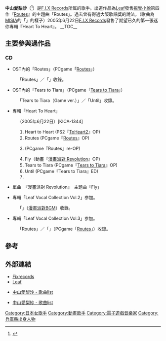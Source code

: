 {{Japanese|japanese=中山 愛梨沙|kana=なかやま ありさ|romaji=Nakayama Arisa}}
'''中山愛梨沙'''（{{bd|1983年|5月5日||}}<ref>{{Cite web|publisher={{lang|ja|愛梨沙}}|title=5月5日 江ノ島|url=http://ameblo.jp/alisa-butterfly/entry-11525443321.html|date=2013-05-05|accessdate=2015-06-06|language=ja|deadurl=yes|archiveurl=https://web.archive.org/web/20141225144439/http://ameblo.jp/alisa-butterfly/entry-11525443321.html|archivedate=2014-12-25}}</ref>）是[[F.I.X_Records|F.I.X Records]]所属的歌手。出道作品為[[Leaf|Leaf]]發售[[視覺小說|視覺小說]]第四作『[[Routes|Routes]]』的主題曲「Routes」。過去曾有得過大阪歌謡獎的說法。（歌曲為[[MISIA|MISIA]]的「{{lang|ja|[[つつみ込むように…|つつみ込むように…]]}}」的樣子）2005年6月22日[[F.I.X_Records|F.I.X Records]]發售了期望已久的第一張迷你專輯『Heart To Heart』。
__TOC__
== 主要參與過作品 ==
=== CD ===
* OST內的「Routes」（PCgame「[[Routes|Routes]]」）
:「Routes」／「{{lang|ja|君をのせて}}」收錄。
* OST內的「Tears to Tiara」（PCgame「[[Tears_to_Tiara|Tears to Tiara]]」）
:「Tears to Tiara（Game ver.）」／「Until」收錄。

* 專輯「Heart To Heart」
:（2005年6月22日）[KICA-1344]
:# Heart to Heart (PS2『[[ToHeart2|ToHeart2]]』OP)
:# Routes (PCgame『[[Routes|Routes]]』OP)
:# {{lang|ja|君をのせて}} (PCgame『Routes』re-OP)
:# Fly（動畫『[[漫畫派對|漫畫派對 Revolution]]』OP）
:# Tears to Tiara (PCgame『[[Tears_to_Tiara|Tears to Tiara]]』OP)
:# Until (PCgame『Tears to Tiara』ED)
:# {{lang|ja|帰り道}}

*單曲　『漫畫派對 Revolution』　主題曲「Fly」
:
* 專輯「Leaf Vocal Collection Vol.2」参加。
:「{{lang|ja|風はいつも春一番}}」（[[漫畫派對|漫畫派對]]BGM）收錄。

* 專輯「Leaf Vocal Collection Vol.3」参加。
:「Routes」／「{{lang|ja|君をのせて}}」（PCgame「[[Routes|Routes]]」）收錄。

== 參考 ==
{{reflist}}

== 外部連結 ==
*[http://www.fixrecords.com/ Fixrecords] {{Wayback|url=http://www.fixrecords.com/ |date=20210106151513 }}
*[https://web.archive.org/web/20070826220555/http://leaf.aquaplus.co.jp/ Leaf]
*{{ja icon}} [http://anison.info/data/person/15263.html 中山愛梨沙 - 歌曲list] {{Wayback|url=http://anison.info/data/person/15263.html |date=20100131205619 }}
*{{ja icon}} [http://anison.info/data/person/18782.html 中山愛梨紗 - 歌曲list] {{Wayback|url=http://anison.info/data/person/18782.html |date=20100204223141 }}

{{Leaf}}
{{singer-stub}}
{{DEFAULTSORT:Nakayama Arisa}}
[[Category:日本女歌手|Category:日本女歌手]]
[[Category:動畫歌手|Category:動畫歌手]]
[[Category:電子遊戲音樂家|Category:電子遊戲音樂家]]
[[Category:兵庫縣出身人物|Category:兵庫縣出身人物]]